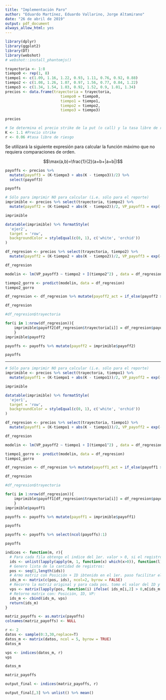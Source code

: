 ```yaml
---
title: "Implementación Paro"
author: "Eduardo Martínez, Eduardo Vallarino, Jorge Altamirano"
date: "26 de abril de 2019"
output: pdf_document
always_allow_html: yes
---
```


```r
library(dplyr)
library(ggplot2)
library(DT)
library(webshot)
# webshot::install_phantomjs()
```

```r
trayectoria <- 1:8
tiempo0 <- rep(1, 8)
tiempo1 <- c(1.09, 1.16, 1.22, 0.93, 1.11, 0.76, 0.92, 0.88)
tiempo2 <- c(1.08, 1.26, 1.07, 0.97, 1.56, 0.77, 0.84, 1.22)
tiempo3 <- c(1.34, 1.54, 1.03, 0.92, 1.52, 0.9, 1.01, 1.34)
precios <- data.frame(trayectoria = trayectoria,
                         tiempo0 = tiempo0,
                         tiempo1 = tiempo1,
                         tiempo2 = tiempo2,
                         tiempo3 = tiempo3)
```

```r
precios
```

```r
# Se determina el precio strike de la put (o call) y la tasa libre de riesgo
K <- 1.1 #Precio strike
r <- 0.06 #tasa libre de riesgo
```

Se utilizará la siguiente expresión para calcular la función máximo que no requiera comparaciones de orden.

$$\max(a,b)=\frac{1}{2}(a+b+|a+b|)$$

```r
payoffs <- precios %>% 
  mutate(payoff3 = (K-tiempo3 + abs(K - tiempo3))/2) %>% 
  select(payoff3)
```

```r
payoffs
```



```r
# Sólo para imprimir NO para calcular (i.e. sólo para el reporte)
imprimible <- precios %>% select(trayectoria, tiempo2) %>% 
  mutate(payoff2 = (K-tiempo2 + abs(K - tiempo2))/2, VP_payoff3 = exp(-0.06)*(payoffs$payoff3)) %>% mutate(ejer2 = if_else(payoff2 > 0, 1, 0))
```

```r
imprimible
```


```r
datatable(imprimible) %>% formatStyle(
  'ejer2',
  target = 'row',
  backgroundColor = styleEqual(c(0, 1), c('white', 'orchid'))
)
```


```r
df_regresion <- precios %>% select(trayectoria, tiempo2) %>% 
  mutate(payoff2 = (K-tiempo2 + abs(K - tiempo2))/2, VP_payoff3 = exp(-0.06)*(payoffs$payoff3)) %>% filter(payoff2 > 0)
```

```r
df_regresion
```

```r
modelin <- lm(VP_payoff3 ~ tiempo2 + I(tiempo2^2) , data = df_regresion)
```

```r
tiempo2_gorro <- predict(modelin, data = df_regresion)
tiempo2_gorro
```

```r
df_regresion <- df_regresion %>% mutate(payoff2_act = if_else(payoff2 > tiempo2_gorro, payoff2,0))
```

```r
df_regresion
```

```r
#df_regresion$trayectoria

for(i in 1:nrow(df_regresion)){
    imprimible$payoff2[df_regresion$trayectoria[i]] = df_regresion$payoff2_act[i]
    }
imprimible$payoff2
```

```r
payoffs <- payoffs %>% mutate(payoff2 = imprimible$payoff2)
```

```r
payoffs
```

---

```r
# Sólo para imprimir NO para calcular (i.e. sólo para el reporte)
imprimible <- precios %>% select(trayectoria, tiempo1) %>% 
  mutate(payoff1 = (K-tiempo1 + abs(K - tiempo1))/2, VP_payoff2 = exp(-0.06)*(payoffs$payoff2)) %>% mutate(ejer1 = if_else(payoff1 > 0, 1, 0))
```

```r
imprimible
```


```r
datatable(imprimible) %>% formatStyle(
  'ejer1',
  target = 'row',
  backgroundColor = styleEqual(c(0, 1), c('white', 'orchid'))
)
```


```r
df_regresion <- precios %>% select(trayectoria, tiempo1) %>% 
  mutate(payoff1 = (K-tiempo1 + abs(K - tiempo1))/2, VP_payoff2 = exp(-0.06)*(payoffs$payoff2)) %>% filter(payoff1 > 0)
```

```r
df_regresion
```

```r
modelin <- lm(VP_payoff2 ~ tiempo1 + I(tiempo1^2) , data = df_regresion)
```

```r
tiempo1_gorro <- predict(modelin, data = df_regresion)
tiempo1_gorro
```

```r
df_regresion <- df_regresion %>% mutate(payoff1_act = if_else(payoff1 > tiempo1_gorro, payoff1,0))
```

```r
df_regresion
```

```r
#df_regresion$trayectoria

for(i in 1:nrow(df_regresion)){
    imprimible$payoff1[df_regresion$trayectoria[i]] = df_regresion$payoff1_act[i]
    }
imprimible$payoff1
```

```r
payoffs <- payoffs %>% mutate(payoff1 = imprimible$payoff1)
```

```r
payoffs
```

```r
payoffs <- payoffs %>% select(ncol(payoffs):1)
```

```r
payoffs
```

```r
indices <- function(m, r){
  # Para cada fila obtengo el indice del 1er. valor > 0, si el registro contiene todos 0's retorna 0:
  ids <- unlist(lapply(apply(m, 1, function(x) which(x>0)), function(l) ifelse(length(l)>0, l[[1]],0) ))
  # Genero lista de la cantidad de registros:
  pos <- seq(1,length(ids))
  # Armo matriz con Posición + ID ibtenido en el 1er. paso facilitar el recorrido de los datos:
  ids_m <- matrix(c(pos, ids), ncol=2, byrow = FALSE)
  # Recorro la matriz original y para cada pos. tomo el valor del ID y calculo el precio:
  vps <- matrix(lapply(pos, function(i) ifelse( ids_m[i,2] > 0,m[ids_m[i],ids_m[i,2]] * exp(-1*ids_m[i,2]*r),0)))
  # Retorno matrix con: Posición, ID, VP: 
  ids_m <- cbind(ids_m, vps)
  return(ids_m)
}
```

```r
matriz_payoffs <- as.matrix(payoffs)
colnames(matriz_payoffs) <- NULL
```

```r
r <- 2
datos <- sample(0:3,30,replace=T) 
datos_m <- matrix(datos, ncol = 5, byrow = TRUE)
datos_m

vps <- indices(datos_m, r)
vps
```

```r
datos_m
```

```r
matriz_payoffs
```


```r
output_final <- indices(matriz_payoffs, r)
```

```r
output_final[,3] %>% unlist() %>% mean()
```
